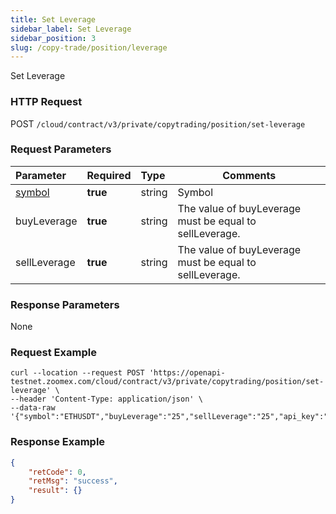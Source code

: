 ```yaml
---
title: Set Leverage
sidebar_label: Set Leverage
sidebar_position: 3
slug: /copy-trade/position/leverage
---
```


Set Leverage

### HTTP Request

POST `/cloud/contract/v3/private/copytrading/position/set-leverage`

### Request Parameters

| Parameter | Required | Type | Comments|
|:----- |:-------|:-----|------ |
|[symbol](../enum#symbol) |**true** |string |Symbol   |
|buyLeverage |**true** |string |The value of buyLeverage must be equal to sellLeverage. |
|sellLeverage |**true** |string |The value of buyLeverage must be equal to sellLeverage. |

### Response Parameters

None

### Request Example

``` shell
curl --location --request POST 'https://openapi-testnet.zoomex.com/cloud/contract/v3/private/copytrading/position/set-leverage' \
--header 'Content-Type: application/json' \
--data-raw '{"symbol":"ETHUSDT","buyLeverage":"25","sellLeverage":"25","api_key":"XXXXX","timestamp":1689851024004,"recv_window":5000,"sign":"XXXXX"}'
```

### Response Example

```json
{
    "retCode": 0,
    "retMsg": "success",
    "result": {}
}
```
